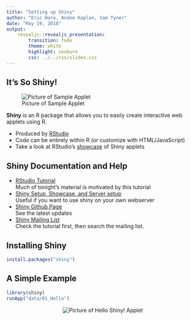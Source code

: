```yaml
---
title: "Setting up Shiny"
author: "Eric Hare, Andee Kaplan, Sam Tyner"
date: "May 19, 2016"
output: 
    revealjs::revealjs_presentation:
        transition: fade
        theme: white
        highlight: zenburn
        css: ../../css/slides.css
---
```


## It's So Shiny!

![Picture of Sample Applet](images/SampleAppImage.png)

**Shiny** is an R package that allows you to easily create interactive web applets using R. 

- Produced by [RStudio](http://shiny.rstudio.com)
- Code can be entirely within R (or customize with HTML/JavaScript)
- Take a look at RStudio's [showcase](http://shiny.rstudio.com/gallery/) of Shiny applets

## Shiny Documentation and Help

- [RStudio Tutorial](http://shiny.rstudio.com/tutorial/)  
Much of tonight's material is motivated by this tutorial
- [Shiny Setup, Showcase, and Server setup](http://shiny.rstudio.com)  
Useful if you want to use shiny on your own webserver
- [Shiny Github Page](https://github.com/rstudio/shiny)  
See the latest updates
- [Shiny Mailing List](https://groups.google.com/forum/#!forum/shiny-discuss)  
Check the tutorial first, then search the mailing list.

## Installing Shiny

```r
install.packages("shiny")
```

## A Simple Example

```r
library(shiny)
runApp("data/01_Hello")
```
<center>
<img src="images/HelloShinyScreenshot.png" alt="Picture of Hello Shiny! Applet">
</center>
